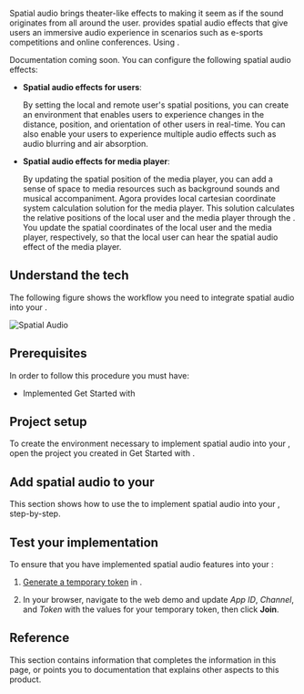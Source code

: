 
Spatial audio brings theater-like effects to <Vpd k="NAME" /> making it seem as if the sound originates from all around the user. <Vpd k="SDK" /> provides spatial audio effects that give users an immersive audio experience in scenarios such as e-sports competitions and online conferences. Using <Vpd k="SDK" />.

<PlatformWrapper notAllowed="android">
<PlatformWrapper notAllowed="electron">
<PlatformWrapper notAllowed="unity">
Documentation coming soon.
</PlatformWrapper>
</PlatformWrapper>
</PlatformWrapper>

<PlatformWrapper notAllowed="macos">
<PlatformWrapper notAllowed="web">
<PlatformWrapper notAllowed="windows">
<PlatformWrapper notAllowed="flutter">
<PlatformWrapper notAllowed="react-native">
You can configure the following spatial audio effects:

* **Spatial audio effects for users**:

    By setting the local and remote user's spatial positions, you can create an environment that enables users to experience changes in the distance, position, and orientation of other users in real-time. You can also enable your users to experience multiple audio effects such as audio blurring and air absorption.

* **Spatial audio effects for media player**:

    By updating the spatial position of the media player, you can add a sense of space to media resources such as background sounds and musical accompaniment. Agora provides local cartesian coordinate system calculation solution for the media player. This solution calculates the relative positions of the local user and the media player through the <Vpd k="SDK" />. You update the spatial coordinates of the local user and the media player, respectively, so that the local user can hear the spatial audio effect of the media player.


## Understand the tech

The following figure shows the workflow you need to integrate spatial audio into your <Vpl k="CLIENT" />.

![Spatial Audio](/images/video-sdk/spatial-audio.svg)

## Prerequisites

In order to follow this procedure you must have:

* Implemented <Link to="../get-started/get-started-sdk">Get Started with <Vpd k="NAME"/></Link>

<Prerequisites />

## Project setup

To create the environment necessary to implement spatial audio into your <Vpl k="CLIENT" />, open the project you created in <Link to="../get-started/get-started-sdk">Get Started with <Vpd k="NAME"/></Link>.

<ProjectSetup />

## Add spatial audio to your <Vpl k="CLIENT" />

This section shows how to use the <Vg k="VSDK" /> to implement spatial audio into your <Vpl k="CLIENT" />, step-by-step.

<ProjectImplement />

## Test your implementation

To ensure that you have implemented spatial audio features into your <Vpl k="CLIENT" />:

1. [Generate a temporary token](../reference/manage-agora-account#generate-a-temporary-token) in <Vg k="CONSOLE" /> .

2. In your browser, navigate to the <Link target="_blank" to="{{Global.DEMO_BASIC_VIDEO_CALL_URL}}"><Vg k="COMPANY" /> web demo</Link> and update _App ID_, _Channel_, and _Token_ with the values for your temporary token, then click **Join**.

<ProjectTest />


## Reference

This section contains information that completes the information in this page, or points you to documentation that explains other aspects to this product.

<Reference />

</PlatformWrapper>
</PlatformWrapper>
</PlatformWrapper>
</PlatformWrapper>
</PlatformWrapper>
